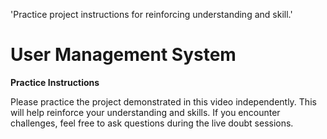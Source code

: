 
  'Practice project instructions for reinforcing understanding and skill.'

<HeroPattern />

# User Management System

**Practice Instructions**

Please practice the project demonstrated in this video independently. This will help reinforce your understanding and skills. If you encounter challenges, feel free to ask questions during the live doubt sessions.
